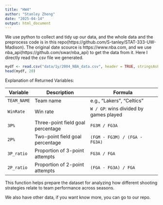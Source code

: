 ```yaml
---
title: "HW4"
author: "Stanley Zheng"
date: "2025-04-14"
output: html_document
---
```

We use python to collect and tidy up our data, and the whole data and the preprocess code is in this 
repo(https://github.com/S-tanley/STAT-333-UW-Madison). The original date scource is https://www.nba.com, 
and we use nba_api(https://github.com/swar/nba_api) to get the data from it. Here I directly read the csv file we generated.
```r
mydf <- read.csv("data/1y/2004_NBA_data.csv", header = TRUE, stringsAsFactors = FALSE)
head(mydf, 20)
```
Explanation of Returned Variables:

| Variable      | Description                        | Formula                                      |
|---------------|------------------------------------|----------------------------------------------|
| `TEAM_NAME`   | Team name                          | e.g., "Lakers", "Celtics"                    |
| `WinRate`     | Win rate                           | `W / GP`: wins divided by games played       |
| `3P%`         | Three-point field goal percentage  | `FG3M / FG3A`                                |
| `2P%`         | Two-point field goal percentage    | `(FGM - FG3M) / (FGA - FG3A)`                |
| `3P_ratio`    | Proportion of 3-point attempts     | `FG3A / FGA`                                 |
| `2P_ratio`    | Proportion of 2-point attempts     | `(FGA - FG3A) / FGA`                         |

This function helps prepare the dataset for analyzing how different shooting strategies relate to team performance across seasons.

We also have other data, if you want know more, you can go to our repo.
